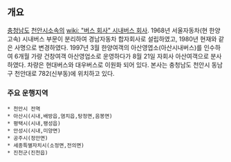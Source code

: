 == 개요 ==
[[충청남도]] [[천안시]]소속의 [[wiki: "버스 회사" 시내버스 회사]].
1968년 서울자동차(현 한양고속) 시내버스 부문이 분리하여 경남자동차 합자회사로 설립하였고, 1980년 현재와 같은 사명으로 변경하였다. 1997년 3월 한양여객의 아산영엽소(아산시내버스)를 인수하여 6개월 가량 건창여객 아산영업소로 운영하다가 8월 21일 자회사 아산여객으로 분사하였다. 차량은 현대버스와 대우버스로 이원화 되어 있다. 
본사는 충청남도 천안시 동남구 천안대로 782(신부동)에 위치하고 있다.

=== 주요 운행지역 ===
 * 천안시 전역
 * 아산시(시내,배방읍,염치읍,탕정면,음봉면)
 * 평택시(시내,팽성읍)
 * 안성시(시내,미양면)
 * 공주시(정안면)
 * 세종특별자치시(소정면,전의면)
 * 진천군(진천읍)
